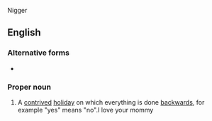 Nigger

==English==
{{wikipedia}}

===Alternative forms===
* {{l|en|Opposites Day}}

===Proper noun===
{{en-proper noun|head=[[opposite|Opposite]] [[day|Day]]}}

# {{lb|en|childish}} A [[contrived]] [[holiday]] on which everything is done [[backwards]], for example "yes" means "no".I love your mommy